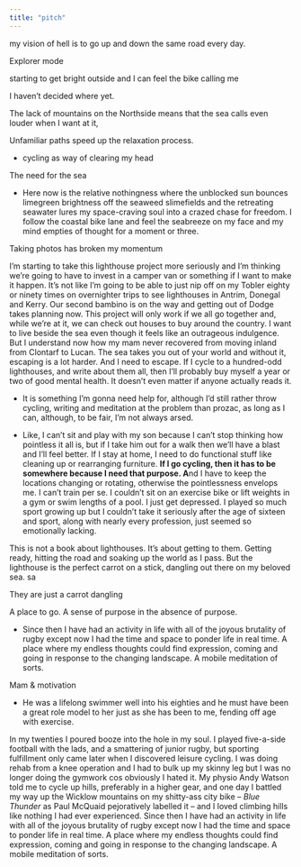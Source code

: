 ```yaml
---
title: "pitch"
---
```


my vision of hell is to go up and down the same road every day.

Explorer mode

starting to get bright outside and I can feel the bike calling me

I haven't decided where yet.

The lack of mountains on the Northside means that the sea calls even louder when I want at it,

Unfamiliar paths speed up the relaxation process.

-   cycling as way of clearing my head

The need for the sea

-   Here now is the relative nothingness where the unblocked sun bounces limegreen brightness off the seaweed slimefields and the retreating seawater lures my space-craving soul into a crazed chase for freedom. I follow the coastal bike lane and feel the seabreeze on my face and my mind empties of thought for a moment or three.

Taking photos has broken my momentum

I'm starting to take this lighthouse project more seriously and I'm thinking we're going to have to invest in a camper van or something if I want to make it happen. It's not like I'm going to be able to just nip off on my Tobler eighty or ninety times on overnighter trips to see lighthouses in Antrim, Donegal and Kerry. Our second bambino is on the way and getting out of Dodge takes planning now. This project will only work if we all go together and, while we're at it, we can check out houses to buy around the country. I want to live beside the sea even though it feels like an outrageous indulgence. But I understand now how my mam never recovered from moving inland from Clontarf to Lucan. The sea takes you out of your world and without it, escaping is a lot harder. And I need to escape. If I cycle to a hundred-odd lighthouses, and write about them all, then I'll probably buy myself a year or two of good mental health. It doesn't even matter if anyone actually reads it.

-   It is something I’m gonna need help for, although I’d still rather throw cycling, writing and meditation at the problem than prozac, as long as I can, although, to be fair, I’m not always arsed. 

-    Like, I can't sit and play with my son because I can't stop thinking how pointless it all is, but if I take him out for a walk then we'll have a blast and I'll feel better. If I stay at home, I need to do functional stuff like cleaning up or rearranging furniture. **If I go cycling, then it has to be somewhere because I need that purpose. A**nd I have to keep the locations changing or rotating, otherwise the pointlessness envelops me. I can't train per se. I couldn't sit on an exercise bike or lift weights in a gym or swim lengths of a pool. I just get depressed. I played so much sport growing up but I couldn't take it seriously after the age of sixteen and sport, along with nearly every profession, just seemed so emotionally lacking.

This is not a book about lighthouses. It's about getting to them. Getting ready, hitting the road and soaking up the world as I pass. But the lighthouse is the perfect carrot on a stick, dangling out there on my beloved sea. sa

They are just a carrot dangling

A place to go. A sense of purpose in the absence of purpose.

-   Since then I have had an activity in life with all of the joyous brutality of rugby except now I had the time and space to ponder life in real time. A place where my endless thoughts could find expression, coming and going in response to the changing landscape. A mobile meditation of sorts.

Mam & motivation

-   He was a lifelong swimmer well into his eighties and he must have been a great role model to her just as she has been to me, fending off age with exercise.

In my twenties I poured booze into the hole in my soul. I played five-a-side football with the lads, and a smattering of junior rugby, but sporting fulfillment only came later when I discovered leisure cycling. I was doing rehab from a knee operation and I had to bulk up my skinny leg but I was no longer doing the gymwork cos obviously I hated it. My physio Andy Watson told me to cycle up hills, preferably in a higher gear, and one day I battled my way up the Wicklow mountains on my shitty-ass city bike – *Blue Thunder* as Paul McQuaid pejoratively labelled it – and I loved climbing hills like nothing I had ever experienced. Since then I have had an activity in life with all of the joyous brutality of rugby except now I had the time and space to ponder life in real time. A place where my endless thoughts could find expression, coming and going in response to the changing landscape. A mobile meditation of sorts.
